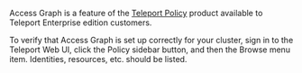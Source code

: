 Access Graph is a feature of the [Teleport Policy](https://goteleport.com/platform/policy/) product available to
Teleport Enterprise edition customers.

To verify that Access Graph is set up correctly for your cluster, sign in to the Teleport Web UI, click the
Policy sidebar button, and then the Browse menu item. Identities, resources, etc. should be listed.
